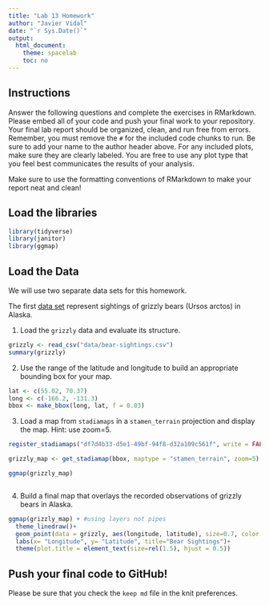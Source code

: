 ```yaml
---
title: "Lab 13 Homework"
author: "Javier Vidal"
date: "`r Sys.Date()`"
output:
  html_document:
    theme: spacelab
    toc: no
---
```


## Instructions
Answer the following questions and complete the exercises in RMarkdown. Please embed all of your code and push your final work to your repository. Your final lab report should be organized, clean, and run free from errors. Remember, you must remove the `#` for the included code chunks to run. Be sure to add your name to the author header above. For any included plots, make sure they are clearly labeled. You are free to use any plot type that you feel best communicates the results of your analysis.  

Make sure to use the formatting conventions of RMarkdown to make your report neat and clean!  

## Load the libraries  
```r
library(tidyverse)
library(janitor)
library(ggmap)
``` 

## Load the Data
We will use two separate data sets for this homework.  

The first [data set](https://rcweb.dartmouth.edu/~f002d69/workshops/index_rspatial.html) represent sightings of grizzly bears (Ursos arctos) in Alaska.  

1. Load the `grizzly` data and evaluate its structure.  
```r
grizzly <- read_csv("data/bear-sightings.csv")
summary(grizzly)
```

2. Use the range of the latitude and longitude to build an appropriate bounding box for your map.  
```r
lat <- c(55.02, 70.37)
long <- c(-166.2, -131.3)
bbox <- make_bbox(long, lat, f = 0.03)
```

3. Load a map from `stadiamaps` in a `stamen_terrain` projection and display the map. Hint: use zoom=5. 
```r
register_stadiamaps("df7d4b33-d5e1-49bf-94f8-d32a109c561f", write = FALSE)
```

```r
grizzly_map <- get_stadiamap(bbox, maptype = "stamen_terrain", zoom=5)
```

```r
ggmap(grizzly_map)
```

```r

```

4. Build a final map that overlays the recorded observations of grizzly bears in Alaska.  
```r
ggmap(grizzly_map) + #using layers not pipes
  theme_linedraw()+
  geom_point(data = grizzly, aes(longitude, latitude), size=0.7, color = "red") +
  labs(x= "Longitude", y= "Latitude", title="Bear Sightings")+
  theme(plot.title = element_text(size=rel(1.5), hjust = 0.5))
```

## Push your final code to GitHub!
Please be sure that you check the `keep md` file in the knit preferences. 